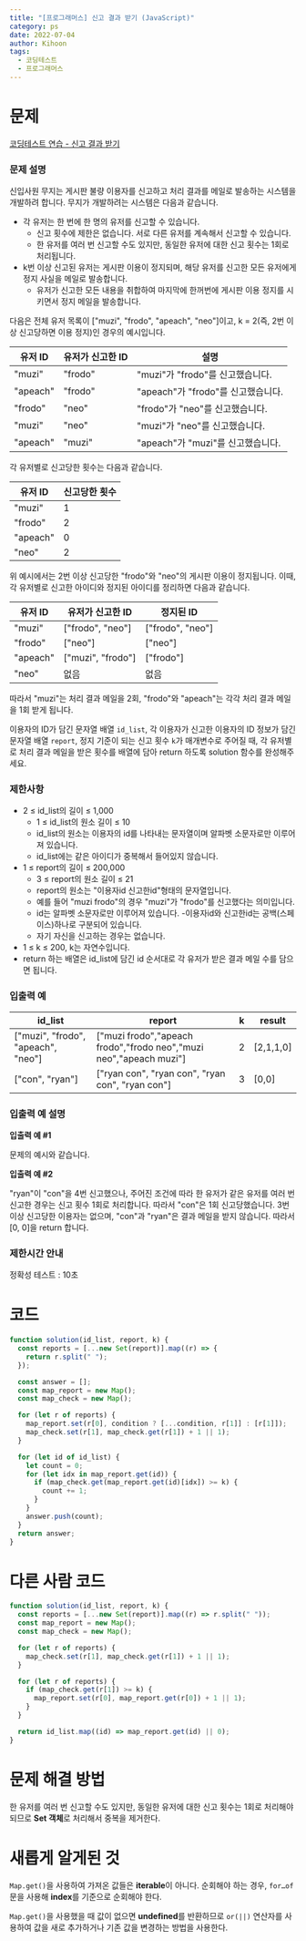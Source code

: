 ```yaml
---
title: "[프로그래머스] 신고 결과 받기 (JavaScript)"
category: ps
date: 2022-07-04
author: Kihoon
tags:
  - 코딩테스트
  - 프로그래머스
---
```


# 문제

[코딩테스트 연습 - 신고 결과 받기](https://school.programmers.co.kr/learn/courses/30/lessons/92334)

### 문제 설명

신입사원 무지는 게시판 불량 이용자를 신고하고 처리 결과를 메일로 발송하는 시스템을 개발하려 합니다. 무지가 개발하려는 시스템은 다음과 같습니다.

- 각 유저는 한 번에 한 명의 유저를 신고할 수 있습니다.
  - 신고 횟수에 제한은 없습니다. 서로 다른 유저를 계속해서 신고할 수 있습니다.
  - 한 유저를 여러 번 신고할 수도 있지만, 동일한 유저에 대한 신고 횟수는 1회로 처리됩니다.
- k번 이상 신고된 유저는 게시판 이용이 정지되며, 해당 유저를 신고한 모든 유저에게 정지 사실을 메일로 발송합니다.
  - 유저가 신고한 모든 내용을 취합하여 마지막에 한꺼번에 게시판 이용 정지를 시키면서 정지 메일을 발송합니다.

다음은 전체 유저 목록이 ["muzi", "frodo", "apeach", "neo"]이고, k = 2(즉, 2번 이상 신고당하면 이용 정지)인 경우의 예시입니다.

| 유저 ID  | 유저가 신고한 ID | 설명                               |
| -------- | ---------------- | ---------------------------------- |
| "muzi"   | "frodo"          | "muzi"가 "frodo"를 신고했습니다.   |
| "apeach" | "frodo"          | "apeach"가 "frodo"를 신고했습니다. |
| "frodo"  | "neo"            | "frodo"가 "neo"를 신고했습니다.    |
| "muzi"   | "neo"            | "muzi"가 "neo"를 신고했습니다.     |
| "apeach" | "muzi"           | "apeach"가 "muzi"를 신고했습니다.  |

각 유저별로 신고당한 횟수는 다음과 같습니다.

| 유저 ID  | 신고당한 횟수 |
| -------- | ------------- |
| "muzi"   | 1             |
| "frodo"  | 2             |
| "apeach" | 0             |
| "neo"    | 2             |

위 예시에서는 2번 이상 신고당한 "frodo"와 "neo"의 게시판 이용이 정지됩니다. 이때, 각 유저별로 신고한 아이디와 정지된 아이디를 정리하면 다음과 같습니다.

| 유저 ID  | 유저가 신고한 ID  | 정지된 ID        |
| -------- | ----------------- | ---------------- |
| "muzi"   | ["frodo", "neo"]  | ["frodo", "neo"] |
| "frodo"  | ["neo"]           | ["neo"]          |
| "apeach" | ["muzi", "frodo"] | ["frodo"]        |
| "neo"    | 없음              | 없음             |

따라서 "muzi"는 처리 결과 메일을 2회, "frodo"와 "apeach"는 각각 처리 결과 메일을 1회 받게 됩니다.

이용자의 ID가 담긴 문자열 배열 `id_list`, 각 이용자가 신고한 이용자의 ID 정보가 담긴 문자열 배열 `report`, 정지 기준이 되는 신고 횟수 `k`가 매개변수로 주어질 때, 각 유저별로 처리 결과 메일을 받은 횟수를 배열에 담아 return 하도록 solution 함수를 완성해주세요.

### 제한사항

- 2 ≤ id_list의 길이 ≤ 1,000
  - 1 ≤ id_list의 원소 길이 ≤ 10
  - id_list의 원소는 이용자의 id를 나타내는 문자열이며 알파벳 소문자로만 이루어져 있습니다.
  - id_list에는 같은 아이디가 중복해서 들어있지 않습니다.
- 1 ≤ report의 길이 ≤ 200,000
  - 3 ≤ report의 원소 길이 ≤ 21
  - report의 원소는 "이용자id 신고한id"형태의 문자열입니다.
  - 예를 들어 "muzi frodo"의 경우 "muzi"가 "frodo"를 신고했다는 의미입니다.
  - id는 알파벳 소문자로만 이루어져 있습니다. -이용자id와 신고한id는 공백(스페이스)하나로 구분되어 있습니다.
  - 자기 자신을 신고하는 경우는 없습니다.
- 1 ≤ k ≤ 200, k는 자연수입니다.
- return 하는 배열은 id_list에 담긴 id 순서대로 각 유저가 받은 결과 메일 수를 담으면 됩니다.

### 입출력 예

| id_list                            | report                                                             | k   | result    |
| ---------------------------------- | ------------------------------------------------------------------ | --- | --------- |
| ["muzi", "frodo", "apeach", "neo"] | ["muzi frodo","apeach frodo","frodo neo","muzi neo","apeach muzi"] | 2   | [2,1,1,0] |
| ["con", "ryan"]                    | ["ryan con", "ryan con", "ryan con", "ryan con"]                   | 3   | [0,0]     |

### 입출력 예 설명

**입출력 예 #1** <br/>

문제의 예시와 같습니다.

**입출력 예 #2**

"ryan"이 "con"을 4번 신고했으나, 주어진 조건에 따라 한 유저가 같은 유저를 여러 번 신고한 경우는 신고 횟수 1회로 처리합니다. 따라서 "con"은 1회 신고당했습니다. 3번 이상 신고당한 이용자는 없으며, "con"과 "ryan"은 결과 메일을 받지 않습니다. 따라서 [0, 0]을 return 합니다.

### 제한시간 안내

정확성 테스트 : 10초

# 코드

```jsx
function solution(id_list, report, k) {
  const reports = [...new Set(report)].map((r) => {
    return r.split(" ");
  });

  const answer = [];
  const map_report = new Map();
  const map_check = new Map();

  for (let r of reports) {
    map_report.set(r[0], condition ? [...condition, r[1]] : [r[1]]);
    map_check.set(r[1], map_check.get(r[1]) + 1 || 1);
  }

  for (let id of id_list) {
    let count = 0;
    for (let idx in map_report.get(id)) {
      if (map_check.get(map_report.get(id)[idx]) >= k) {
        count += 1;
      }
    }
    answer.push(count);
  }
  return answer;
}
```

# 다른 사람 코드

```jsx
function solution(id_list, report, k) {
  const reports = [...new Set(report)].map((r) => r.split(" "));
  const map_report = new Map();
  const map_check = new Map();

  for (let r of reports) {
    map_check.set(r[1], map_check.get(r[1]) + 1 || 1);
  }

  for (let r of reports) {
    if (map_check.get(r[1]) >= k) {
      map_report.set(r[0], map_report.get(r[0]) + 1 || 1);
    }
  }

  return id_list.map((id) => map_report.get(id) || 0);
}
```

# 문제 해결 방법

한 유저를 여러 번 신고할 수도 있지만, 동일한 유저에 대한 신고 횟수는 1회로 처리해야 되므로 **Set 객체**로 처리해서 중복을 제거한다.

# 새롭게 알게된 것

`Map.get()`을 사용하여 가져온 값들은 **iterable**이 아니다. 순회해야 하는 경우, `for…of` 문을 사용해 **index**를 기준으로 순회해야 한다.

`Map.get()`을 사용했을 때 값이 없으면 **undefined**를 반환하므로 `or(||)` 연산자를 사용하여 값을 새로 추가하거나 기존 값을 변경하는 방법을 사용한다.
